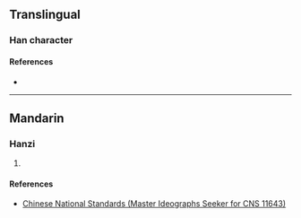 {{character info/new}}
==Translingual==

===Han character===
{{Han char|rn=61|rad=心|as=15|sn=19|four=|canj=PQJP|ids=⿰忄慧}}

====References====
* {{Han ref|kx=0407.551|hdz=42366.131|uh=61F3|ud=25075}}

----

==Mandarin==

===Hanzi===
{{cmn-hanzi|pin=[[huì]] ([[hui4]])|wg=hui<sup>4</sup>}}

# {{rfdef|cmn|sort=心15}}

====References====
* [http://www.cns11643.gov.tw/AIDB/query_general_view.do?page=3&code=5765 Chinese National Standards (Master Ideographs Seeker for CNS 11643)]